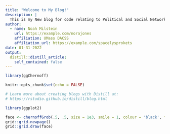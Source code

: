 ```yaml
---
title: "Welcome to My Blog!"
description: |
  This is my New blog for code relating to Political and Social Networks
author:
  - name: Noah Milstein 
    url: https://example.com/norajones
    affiliation: UMass DACSS
    affiliation_url: https://example.com/spacelysprokets
date: 01-31-2022
output:
  distill::distill_article:
    self_contained: false
---
```

```r
library(ggChernoff)
```

```r
knitr::opts_chunk$set(echo = FALSE)

# Learn more about creating blogs with Distill at:
# https://rstudio.github.io/distill/blog.html

```

```r
library(ggplot2)
```


```r
face <- chernoffGrob(.5, .5, size = 1e3, smile = 1, colour = 'black', fill = 'yellow')
grid::grid.newpage()
grid::grid.draw(face)
```
